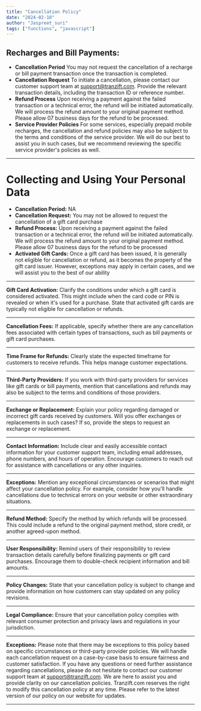 ```yaml
---
title: "Cancellation Policy"
date: "2024-02-10"
author: "Jaspreet_suri"
tags: ["functions", "javascript"]
---
```


## Recharges and Bill Payments:

- **Cancellation Period** You may not request the cancellation of a recharge or bill payment transaction once the transaction is completed.
- **Cancellation Request** To initiate a cancellation, please contact our customer support team at support@tranzift.com. Provide the relevant transaction details, including the transaction ID or reference number.
- **Refund Process** Upon receiving a payment against the failed transaction or a technical error, the refund will be initiated automatically. We will process the refund amount to your original payment method. Please allow 07 business days for the refund to be processed.
- **Service Provider Policies** For some services, especially prepaid mobile recharges, the cancellation and refund policies may also be subject to the terms and conditions of the service provider. We will do our best to assist you in such cases, but we recommend reviewing the specific service provider's policies as well.

---

# Collecting and Using Your Personal Data

- **Cancellation Period:** NA
- **Cancellation Request:** You may not be allowed to request the cancellation of a gift card purchase
- **Refund Process:** Upon receiving a payment against the failed transaction or a technical error, the refund will be initiated automatically. We will process the refund amount to your original payment method. Please allow 07 business days for the refund to be processed
- **Activated Gift Cards:** Once a gift card has been issued, it is generally not eligible for cancellation or refund, as it becomes the property of the gift card issuer. However, exceptions may apply in certain cases, and we will assist you to the best of our ability

---

**Gift Card Activation:** Clarify the conditions under which a gift card is considered activated. This might include when the card code or PIN is revealed or when it's used for a purchase. State that activated gift cards are typically not eligible for cancellation or refunds.

---

**Cancellation Fees:** If applicable, specify whether there are any cancellation fees associated with certain types of transactions, such as bill payments or gift card purchases.

---

**Time Frame for Refunds:** Clearly state the expected timeframe for customers to receive refunds. This helps manage customer expectations.

---

**Third-Party Providers:** If you work with third-party providers for services like gift cards or bill payments, mention that cancellations and refunds may also be subject to the terms and conditions of those providers.

---

**Exchange or Replacement:** Explain your policy regarding damaged or incorrect gift cards received by customers. Will you offer exchanges or replacements in such cases? If so, provide the steps to request an exchange or replacement.

---

**Contact Information:** Include clear and easily accessible contact information for your customer support team, including email addresses, phone numbers, and hours of operation. Encourage customers to reach out for assistance with cancellations or any other inquiries.

---

**Exceptions:** Mention any exceptional circumstances or scenarios that might affect your cancellation policy. For example, consider how you'll handle cancellations due to technical errors on your website or other extraordinary situations.

---

**Refund Method:** Specify the method by which refunds will be processed. This could include a refund to the original payment method, store credit, or another agreed-upon method.

---

**User Responsibility:** Remind users of their responsibility to review transaction details carefully before finalizing payments or gift card purchases. Encourage them to double-check recipient information and bill amounts.

---

**Policy Changes:** State that your cancellation policy is subject to change and provide information on how customers can stay updated on any policy revisions.

---

**Legal Compliance:** Ensure that your cancellation policy complies with relevant consumer protection and privacy laws and regulations in your jurisdiction.

---

**Exceptions:** Please note that there may be exceptions to this policy based on specific circumstances or third-party provider policies. We will handle each cancellation request on a case-by-case basis to ensure fairness and customer satisfaction. If you have any questions or need further assistance regarding cancellations, please do not hesitate to contact our customer support team at support@tranzift.com. We are here to assist you and provide clarity on our cancellation policies. Tranzift.com reserves the right to modify this cancellation policy at any time. Please refer to the latest version of our policy on our website for updates.

---

